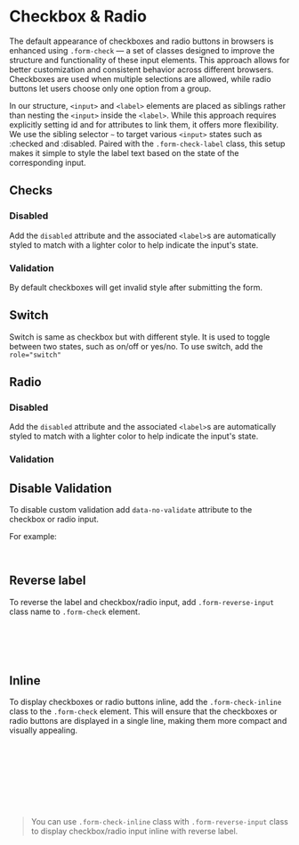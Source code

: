 
# Checkbox & Radio

The default appearance of checkboxes and radio buttons in browsers is enhanced using
`.form-check` — a set of classes designed to improve the structure and functionality of these input elements.
This approach allows for better customization and consistent behavior across different browsers.
Checkboxes are used when multiple selections are allowed, while radio buttons let users choose only one option from a group.

In our structure, `<input>` and `<label>` elements are placed as siblings rather than nesting the `<input>` inside the `<label>`.
While this approach requires explicitly setting id and for attributes to link them, it offers more flexibility.
We use the sibling selector `~` to target various `<input>` states such as :checked and :disabled. Paired with the
`.form-check-label` class, this setup makes it simple to style the label text based on the state of the corresponding input.

## Checks

<Canvas of={CheckBoxStories.DefaultCheckboxs} className='bg-main' />

### Disabled

Add the `disabled` attribute and the associated `<label>`s are automatically styled to match with a lighter color to help indicate the input's state.

<Canvas of={CheckBoxStories.DefaultDisabledCheckboxs} className='bg-main' />

### Validation

By default checkboxes will get invalid style after submitting the form.

<Canvas of={CheckBoxStories.Checkbox} className='bg-main' />

## Switch

Switch is same as checkbox but with different style. It is used to toggle between two states, such as on/off or yes/no.
To use switch, add the `role="switch"`

<Canvas of={CheckBoxStories.DefaultSwitchCheckbox} className='bg-main' />

## Radio

<Canvas of={CheckBoxStories.DefaultRadios} className='bg-main' />

### Disabled

Add the `disabled` attribute and the associated `<label>`s are automatically styled to match with a lighter color to help indicate the input's state.

<Canvas of={CheckBoxStories.DefaultDisabledRadios} className='bg-main' />

### Validation

<Canvas of={CheckBoxStories.Radio} className='bg-main' />

## Disable Validation

To disable custom validation add `data-no-validate` attribute to the checkbox or radio input.

For example:

```html
<input type="checkbox" class="form-check-input" required data-no-validation />
```

## Reverse label

To reverse the label and checkbox/radio input, add `.form-reverse-input` class name to `.form-check` element.

```html
<div class="form-check form-reverse-input">
  <input type="checkbox" class="form-check-input" id="exampleCheck1" />
  <label class="form-check-label" for="exampleCheck1">Check this checkbox</label>
</div>
```

## Inline

To display checkboxes or radio buttons inline, add the `.form-check-inline` class to the `.form-check` element.
This will ensure that the checkboxes or radio buttons are displayed in a single line, making them more compact and visually appealing.

```html
<div class="form-check form-reverse-input">
  <input type="checkbox" class="form-check-input" id="exampleCheck1" />
  <label class="form-check-label" for="exampleCheck1">Check this checkbox</label>
</div>
<div class="form-check form-check-inline">
  <input type="checkbox" class="form-check-input" id="exampleCheck2" />
  <label class="form-check-label" for="exampleCheck2">Check this checkbox 2</label>
</div>
```

> You can use `.form-check-inline` class with `.form-reverse-input` class to display checkbox/radio input inline with reverse label.
